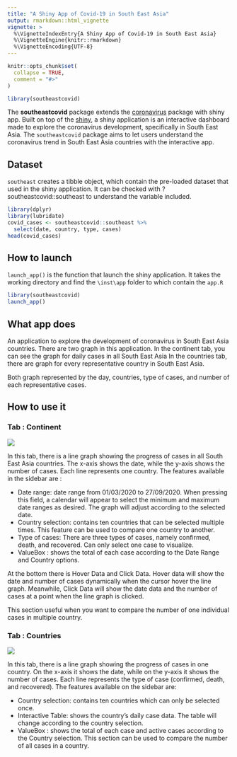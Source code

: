 ```yaml
---
title: "A Shiny App of Covid-19 in South East Asia"
output: rmarkdown::html_vignette
vignette: >
  %\VignetteIndexEntry{A Shiny App of Covid-19 in South East Asia}
  %\VignetteEngine{knitr::rmarkdown}
  %\VignetteEncoding{UTF-8}
---
```


```r
knitr::opts_chunk$set(
  collapse = TRUE,
  comment = "#>"
)
```

```r
library(southeastcovid)
```

The **southeastcovid** package extends the [coronavirus](https://ramikrispin.github.io/coronavirus/) package with shiny app. Built on top of the [shiny](https://shiny.rstudio.com/), a shiny application is an interactive dashboard made to explore the coronavirus development, specifically in South East Asia. The `southeastcovid` package aims to let users understand the coronavirus trend in South East Asia countries with the interactive app.

## Dataset

`southeast` creates a tibble object, which contain the pre-loaded dataset that used in the shiny application. It can be checked with ?southeastcovid::southeast to understand the variable included.

```r
library(dplyr)
library(lubridate)
covid_cases <- southeastcovid::southeast %>% 
  select(date, country, type, cases)
head(covid_cases)
```


## How to launch

`launch_app()` is the function that launch the shiny application. It takes the working directory and find the `\inst\app` folder to which contain the `app.R`

```r
library(southeastcovid)
launch_app() 
```


## What app does

An application to explore the development of coronavirus in South East Asia countries. There are two graph in this application. In the continent tab, you can see the graph for daily cases in all South East Asia In the countries tab, there are graph for every representative country in South East Asia.

Both graph represented by the day, countries, type of cases, and number of each representative cases.

## How to use it

### Tab : Continent

![](screenshot.png)

In this tab, there is a line graph showing the progress of cases in all South East Asia countries. The x-axis shows the date, while the y-axis shows the number of cases. Each line represents one country. The features available in the sidebar are :

* Date range: date range from 01/03/2020 to 27/09/2020. When pressing this field, a calendar will appear to select the minimum and maximum date ranges as desired. The graph will adjust according to the selected date.
* Country selection: contains ten countries that can be selected multiple times. This feature can be used to compare one country to another.
* Type of cases: There are three types of cases, namely confirmed, death, and recovered. Can only select one case to visualize.
* ValueBox : shows the total of each case according to the Date Range and Country options.

At the bottom there is Hover Data and Click Data. Hover data will show the date and number of cases dynamically when the cursor hover the line graph. Meanwhile, Click Data will show the date data and the number of cases at a point when the line graph is clicked.

This section useful when you want to compare the number of one individual cases in multiple country.

### Tab : Countries

![](screenshot2.png)

In this tab, there is a line graph showing the progress of cases in one country. On the x-axis it shows the date, while on the y-axis it shows the number of cases. Each line represents the type of case (confirmed, death, and recovered). The features available on the sidebar are:

* Country selection: contains ten countries which can only be selected once.
* Interactive Table: shows the country's daily case data. The table will change according to the country selection.
* ValueBox : shows the total of each case and active cases according to the Country selection.
This section can be used to compare the number of all cases in a country.